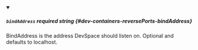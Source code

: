 
<details className="config-field" data-expandable="false" open>
<summary>

##### `bindAddress` <span className="config-field-required" data-required="false">required</span> <span className="config-field-type">string</span> <span className="config-field-default"></span> <span className="config-field-enum"></span> {#dev-containers-reversePorts-bindAddress}

BindAddress is the address DevSpace should listen on. Optional and defaults
to localhost.

</summary>



</details>
